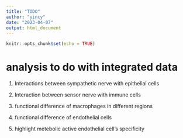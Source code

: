 ```yaml
---
title: "TODO"
author: "yincy"
date: "2023-04-07"
output: html_document
---
```


```r
knitr::opts_chunk$set(echo = TRUE)
```

# analysis to do with integrated data 
1. Interactions between sympathetic nerve with epithelial cells

2. Interaction between sensor nerve with immune cells

3. functional difference of macrophages in different regions

4. functional difference of endothelial cells 

5. highlight metebolic active endothelial cell's specificity